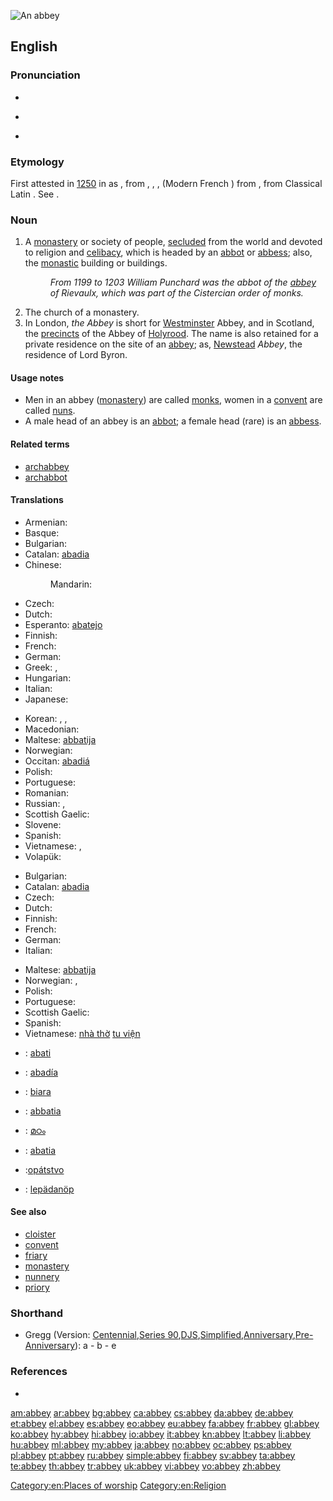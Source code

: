 {{wikisource1911Enc|Abbey}}
[[Image:Fountains Abbey view crop1 2005-08-27.jpg|thumb|An abbey]]
{{also|Abbey}}
==English==

===Pronunciation===
* {{audio|En-us-abbey.ogg|audio (US)}}
* {{a|RP}} {{IPA|/ˈæb.i/}}
* {{rhymes|æbi}}

===Etymology===
First attested in [[w:1250|1250]] in {{etyl|enm}} as {{term|abbeye|lang=enm||convent headed by an [[abbot]]|lang=enm}}, from {{etyl|fro}} {{term|abaie|abaïe|lang=fro}}, {{term|abbaïe|lang=fro}}, {{term|abeïe|lang=fro}}, {{term|abbeie|abbeïe|lang=fro}} (Modern French {{term|abbaye|lang=fr}}) from {{etyl|LL.}} {{term|abbatia|abbātia|lang=la}}, from Classical Latin {{term|abbas|abbās|abbot|lang=la}}. See {{term|abbot|lang=en}}.

===Noun===
{{en-noun}}

# A [[monastery]] or society of people, [[secluded]] from the world and devoted to religion and [[celibacy]], which is headed by an [[abbot]] or [[abbess]]; also, the [[monastic]] building or buildings.
#: ''From 1199 to 1203 William Punchard was the abbot of the [[abbey]] of Rievaulx, which was part of the Cistercian order of monks.''
# The church of a monastery.
# In London, ''the Abbey'' is short for [[Westminster]] Abbey, and in Scotland, the [[precincts]] of the Abbey of [[Holyrood]]. The name is also retained for a private residence on the site of an [[abbey]]; as, [[Newstead]] ''Abbey'', the residence of Lord Byron.

====Usage notes====
* Men in an abbey ([[monastery]]) are called [[monk]]s, women in a [[convent]] are called [[nun]]s.
* A male head of an abbey is an [[abbot]]; a female head (rare) is an [[abbess]].

====Related terms====
* [[archabbey]]
* [[archabbot]]

====Translations====
{{trans-top|monastery headed by an abbot}}
* Armenian: {{t|hy|աբբայություն|tr=abbayutʿyun|sc=Armn}}
* Basque: {{t|eu|abadia}}
* Bulgarian: {{t+|bg|абатство|n|tr=abátstvo}}
* Catalan: [[abadia]] {{f}}
* Chinese:
*: Mandarin: {{t|zh|修道院|tr=xiūdàoyuàn|sc=Hani}}
* Czech: {{t+|cs|opatství|n}}
* Dutch: {{t+|nl|abdij|f}}
* Esperanto: [[abatejo]]
* Finnish: {{t+|fi|luostari}}
* French: {{t+|fr|abbaye|f}}
* German: {{t+|de|Abtei|f}}
* Greek: {{t+|el|αβαείο|n|tr=avaeío}}, {{t+|el|μοναστήρι|n|tr=monastíri}}
* Hungarian: {{t+|hu|apátság}}
* Italian: {{t+|it|abbazia|f}}
* Japanese: {{t|ja|修道院|tr=しゅうどういん, shūdōin|sc=Jpan}}
{{trans-mid}}
* Korean: {{t|ko|수도원|tr=修道院, sudowon|sc=Hang}}, {{t|ko|수원|tr=修院, suwon|sc=Hang}}, {{t|ko|승원|tr=僧院, 僧園, seung-won|sc=Hang}}
* Macedonian: {{t|mk|опатија|f|tr=opátija}}
* Maltese: [[abbatija]]
* Norwegian: {{t+|no|abbedi|n}}
* Occitan: [[abadiá]] {{f}}
* Polish: {{t+|pl|opactwo|n}}
* Portuguese: {{t+|pt|abadia|f}}
* Romanian: {{t|ro|abație|f}}
* Russian: {{t+|ru|аббатство|n|tr=abbátstvo}}, {{t+|ru|монастырь|m|tr=monastýr'}}
* Scottish Gaelic: {{t-|gd|abaid|f|xs=Scottish Gaelic}}
* Slovene: {{t+|sl|opatija|f}}
* Spanish: {{t+|es|abadía|f}}
* Vietnamese: {{t+|vi|tu viện|xs=Vietnamese}}, {{t+|vi|nhà tu|xs=Vietnamese}}
* Volapük: {{t|vo|lepädanöp}}
{{trans-bottom}}

{{trans-top|church of a monastery}}
* Bulgarian: {{t|bg|манастирска църква}}
* Catalan: [[abadia]] {{f}}
* Czech: {{t+|cs|opatství|n}}
* Dutch: {{t|nl|abdijkerk|f}}
* Finnish: {{t-|fi|luostarikirkko}}
* French: {{t+|fr|abbaye|f}}
* German: {{t+|de|Kloster|n}}
* Italian: {{t+|it|abbazia|f}}
{{trans-mid}}
* Maltese: [[abbatija]]
* Norwegian: {{t+|no|abbedi|n}}, {{t|no|klosterkirke}}
* Polish: {{t+|pl|opactwo|n}}
* Portuguese: {{t+|pt|abadia|f}}
* Scottish Gaelic: {{t-|gd|abaid|f|xs=Scottish Gaelic}}
* Spanish: {{t+|es|abadía|f}}
* Vietnamese: [[nhà thờ]] [[tu viện]]
{{trans-bottom}}

{{checktrans-top}}
* {{ttbc|br}}: [[abati]] {{f}}
* {{ttbc|gl}}: [[abadía]] {{f}}
* {{ttbc|id}}: [[biara]]
* {{ttbc|ia}}: [[abbatia]]
{{trans-mid}}
* {{ttbc|ml}}: [[മഠം]]
* {{ttbc|nov}}: [[abatia]]
* {{ttbc|sk}}:[[opátstvo]] {{n}}
* {{ttbc|vo}}: [[lepädanöp]]
{{trans-bottom}}

====See also====
* [[cloister]]
* [[convent]]
* [[friary]]
* [[monastery]]
* [[nunnery]]
* [[priory]]

===Shorthand===
* Gregg (Version: [http://en.wikipedia.org/wiki/Gregg_Shorthand#Centennial_Gregg_Shorthand Centennial],[http://en.wikipedia.org/wiki/Gregg_Shorthand#Series_90_Gregg_Shorthand Series 90],[http://en.wikipedia.org/wiki/Gregg_Shorthand#Diamond_Jubilee_Gregg_Shorthand DJS],[http://en.wikipedia.org/wiki/Gregg_Shorthand#Simplified_Gregg_Shorthand Simplified],[http://en.wikipedia.org/wiki/Gregg_Shorthand#Anniversary_Gregg_Shorthand Anniversary],[http://en.wikipedia.org/wiki/Gregg_Shorthand#Pre-Anniversary_Gregg_Shorthand Pre-Anniversary]): a - b - e

===References===
* {{R:Webster 1913}}

[[Category:en:Places of worship]]
[[Category:en:Religion]]

[[am:abbey]]
[[ar:abbey]]
[[bg:abbey]]
[[ca:abbey]]
[[cs:abbey]]
[[da:abbey]]
[[de:abbey]]
[[et:abbey]]
[[el:abbey]]
[[es:abbey]]
[[eo:abbey]]
[[eu:abbey]]
[[fa:abbey]]
[[fr:abbey]]
[[gl:abbey]]
[[ko:abbey]]
[[hy:abbey]]
[[hi:abbey]]
[[io:abbey]]
[[it:abbey]]
[[kn:abbey]]
[[lt:abbey]]
[[li:abbey]]
[[hu:abbey]]
[[ml:abbey]]
[[my:abbey]]
[[ja:abbey]]
[[no:abbey]]
[[oc:abbey]]
[[ps:abbey]]
[[pl:abbey]]
[[pt:abbey]]
[[ru:abbey]]
[[simple:abbey]]
[[fi:abbey]]
[[sv:abbey]]
[[ta:abbey]]
[[te:abbey]]
[[th:abbey]]
[[tr:abbey]]
[[uk:abbey]]
[[vi:abbey]]
[[vo:abbey]]
[[zh:abbey]]